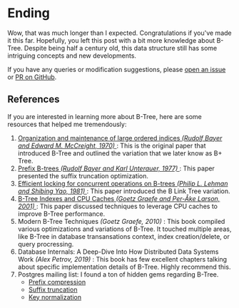 ---
---


<Layout
  title="B-Tree Under a Microscope - Ending"
  description="A deep dive into the B-Tree data structure: Learn everything
  from basic operations to variations and various optimizations.">
<h1 class="my-12">
  <div class="text-4xl font-bold">Ending</div>
</h1>

Wow, that was much longer than I expected. Congratulations if you've made it
this far. Hopefully, you left this post with a bit more knowledge about B-Tree.
Despite being half a century old, this data structure still has some intriguing
concepts and new developments.

<p>If you have any queries or modification suggestions, please
  <a
    href="https://github.com/Goose97/ducnguyen.space/issues"
    rel="noopener noreferrer"
    target="_blank"
    class="link inline">open an issue</a> or
  <a
    href="https://github.com/Goose97/ducnguyen.space/tree/main/src/pages/btree-under-a-microscope"
    rel="noopener noreferrer"
    target="_blank"
    class="link inline">PR on GitHub</a>.</p>

## References

If you are interested in learning more about B-Tree, here are some resources that helped me tremendously:

<ol class="list-decimal pl-10">
  <li>
    <a href="https://dl.acm.org/doi/10.1145/1734663.1734671" rel="noopener noreferrer" target="_blank" class="link inline">
      <span>Organization and maintenance of large ordered indices <em>(Rudolf Bayer and Edward M. McCreight, 1970)</em></span>
    </a>
    <span class="inline ml-1">: This is the original paper that introduced B-Tree and outlined
      the variation that we later know as B+ Tree.</span>
  </li>
  <li>
    <a href="https://dl.acm.org/doi/abs/10.1145/320521.320530" rel="noopener noreferrer" target="_blank" class="link inline">
      <span>Prefix B-trees <em>(Rudolf Bayer and Karl Unterauer, 1977)</em></span>
    </a>
    <span class="inline ml-1">: This paper presented the suffix truncation optimization.</span>
  </li>
  <li>
    <a href="https://dl.acm.org/doi/10.1145/319628.319663" rel="noopener noreferrer" target="_blank" class="link inline">
      <span>Efficient locking for concurrent operations on B-trees <em>(Philip L. Lehman and Shibing Yao, 1981)</em></span>
    </a>
    <span class="inline ml-1">: This paper introduced the B Link Tree variation.</span>
  </li>
  <li>
    <a href="https://dl.acm.org/doi/10.5555/645484.656370" rel="noopener noreferrer" target="_blank" class="link inline">
      <span class="inline ml-1">B-Tree Indexes and CPU Caches <em>(Goetz Graefe
        and Per-Åke Larson, 2001)</em></span>
    </a>
    <span class="inline ml-1">: This paper discussed techniques to
      leverage CPU caches to improve B-Tree performance.</span>
  </li>
  <li>
    <span>Modern B-Tree Techniques <em>(Goetz Graefe, 2010)</em></span>
    <span class="inline ml-1">: This book compiled various optimizations and variations of
      B-Tree. It touched multiple areas, like B-Tree in database transansations
      context, index creation/delete, or query procressing.</span>
  </li>
  <li>
    <span>Database Internals: A Deep-Dive Into How Distributed Data Systems Work <em>(Alex Petrov, 2019)</em></span>
    <span class="inline ml-1">: This book has few excellent chapters talking about specific implementation details of B-Tree. Highly recommend this.</span>
  </li>
  <li>
    <span>Postgres mailing list: I found a ton of hidden gems regarding B-Tree.</span>
    <ul class="list-disc pl-10">
      <li>
        <a
          href="https://www.postgresql.org/message-id/CAGTBQpYbhy-ahV6qzq3Yqp43uS2UrukNmf-GZxHckJVrSPj8VA%40mail.gmail.com"
          rel="noopener noreferrer"
          target="_blank"
          class="link inline"
        ><span>Prefix compression</span></a>
      </li>
      <li>
        <a
          href="https://www.postgresql.org/message-id/CAH2-Wzn5XbCzk6u0GL%2BuPnCp1tbrp2pJHJ%3D3bYT4yQ0_zzHxmw%40mail.gmail.com"
          rel="noopener noreferrer"
          target="_blank"
          class="link inline"
        ><span>Suffix truncation</span></a>
      </li>
      <li>
        <a
          href="https://wiki.postgresql.org/wiki/Key_normalization"
          rel="noopener noreferrer"
          target="_blank"
          class="link inline"
        ><span>Key normalization</span></a>
      </li>
    </ul>
  </li>
</ol>
</Layout>
